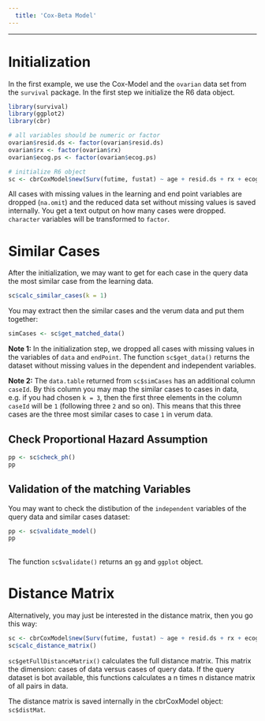 ```yaml
---
  title: 'Cox-Beta Model'
---
```

  
---

# Initialization 

In the first example, we use the Cox-Model and the `ovarian` data set from the 
`survival` package. In the first step we initialize the R6 data object. 

```r
library(survival)
library(ggplot2)
library(cbr)

# all variables should be numeric or factor
ovarian$resid.ds <- factor(ovarian$resid.ds)
ovarian$rx <- factor(ovarian$rx)
ovarian$ecog.ps <- factor(ovarian$ecog.ps)

# initialize R6 object
sc <- cbrCoxModel$new(Surv(futime, fustat) ~ age + resid.ds + rx + ecog.ps, data=ovarian, queryData=ovarian)
```
All cases with missing values in the learning and end point variables are dropped (`na.omit`) and the reduced data set without missing values is saved internally. You get a text output on how many cases were dropped. `character` variables will be transformed to `factor`.

# Similar Cases 

After the initialization, we may want to get for each case in the query data the most similar case from the learning data. 
```r
sc$calc_similar_cases(k = 1)
```
You may extract then the similar cases and the verum data and put them together:
```r
simCases <- sc$get_matched_data()
```
**Note 1:** In the initialization step, we dropped all cases with missing values in the variables of ` data` and ` endPoint`. The function `sc$get_data()` returns the dataset without missing values in the dependent and independent variables.

**Note 2:** The ` data.table` returned from ` sc$simCases` has an additional column `caseId`. By this column you may map the similar cases to cases in data, e.g. if you had chosen ` k = 3`, then the first three elements in the column `caseId` will be ` 1` (following three ` 2` and so on). This means that this three cases are the three most similar cases to case ` 1` in verum data.

## Check Proportional Hazard Assumption

```r
pp <- sc$check_ph()
pp
```

## Validation of the matching Variables

You may want to check the distibution of the ` independent` variables of the query data and similar cases dataset:
```r
pp <- sc$validate_model()
pp
```
<br>
The function ` sc$validate()` returns an ` gg` and ` ggplot` object. 


# Distance Matrix

Alternatively, you may just be interested in the distance matrix, then you go this way:

```r
sc <- cbrCoxModel$new(Surv(futime, fustat) ~ age + resid.ds + rx + ecog.ps, data=ovarian)
sc$calc_distance_matrix()
```
` sc$getFullDistanceMatrix()` calculates the full distance matrix. This matrix the dimension: cases of data versus cases of query data. If the query dataset is bot available, this functions calculates a n times n distance matrix of all pairs in data. 

The distance matrix is saved internally in the cbrCoxModel object: ` sc$distMat`.

<br>
